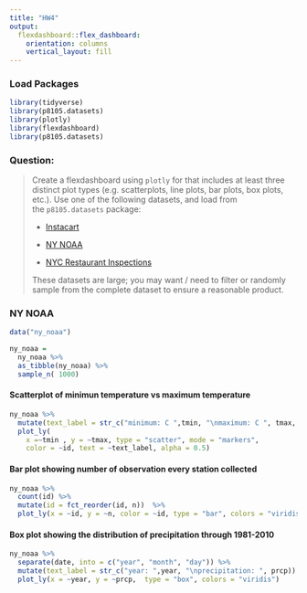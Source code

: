 ```yaml
---
title: "HW4"
output: 
  flexdashboard::flex_dashboard:
    orientation: columns
    vertical_layout: fill
---
```


### Load Packages

```r
library(tidyverse)
library(p8105.datasets)
library(plotly)
library(flexdashboard)
library(p8105.datasets)
```

### Question:

> Create a flexdashboard using `plotly` for that includes at least three distinct plot types (e.g. scatterplots, line plots, bar plots, box plots, etc.). Use one of the following datasets, and load from the `p8105.datasets` package:
>
> -   [Instacart](https://p8105.com/dataset_instacart.html)
>
> -   [NY NOAA](https://p8105.com/dataset_noaa.html)
>
> -   [NYC Restaurant Inspections](https://p8105.com/dataset_restaurant_inspections.html)
>
> These datasets are large; you may want / need to filter or randomly sample from the complete dataset to ensure a reasonable product.

### NY NOAA

```r
data("ny_noaa")

ny_noaa = 
  ny_noaa %>% 
  as_tibble(ny_noaa) %>%
  sample_n( 1000)
```

#### Scatterplot of minimun temperature vs maximum temperature

```r
ny_noaa %>%
  mutate(text_label = str_c("minimum: C ",tmin, "\nmaximum: C ", tmax,  "\ndate:", date)) %>% 
  plot_ly(
    x =~tmin , y = ~tmax, type = "scatter", mode = "markers",
    color = ~id, text = ~text_label, alpha = 0.5)
```

#### Bar plot showing number of observation every station collected

```r
ny_noaa %>% 
  count(id) %>% 
  mutate(id = fct_reorder(id, n))  %>% 
  plot_ly(x = ~id, y = ~n, color = ~id, type = "bar", colors = "viridis")
```

#### Box plot showing the distribution of precipitation through 1981-2010

```r
ny_noaa %>% 
  separate(date, into = c("year", "month", "day")) %>%
  mutate(text_label = str_c("year: ",year, "\nprecipitation: ", prcp)) %>% 
  plot_ly(x = ~year, y = ~prcp,  type = "box", colors = "viridis")
```
